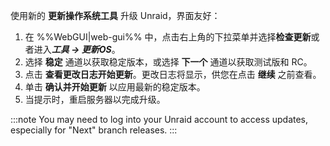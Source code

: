 使用新的 **更新操作系统工具** 升级 Unraid，界面友好：

1. 在 %%WebGUI|web-gui%% 中，点击右上角的下拉菜单并选择**检查更新**或者进入***工具 → 更新OS***。
2. 选择 **稳定** 通道以获取稳定版本，或选择 **下一个** 通道以获取测试版和 RC。
3. 点击 **查看更改日志开始更新**。更改日志将显示，供您在点击 **继续** 之前查看。
4. 单击 **确认并开始更新** 以应用最新的稳定版本。
5. 当提示时，重启服务器以完成升级。

:::note
You may need to log into your Unraid account to access updates, especially for "Next" branch releases.
:::
